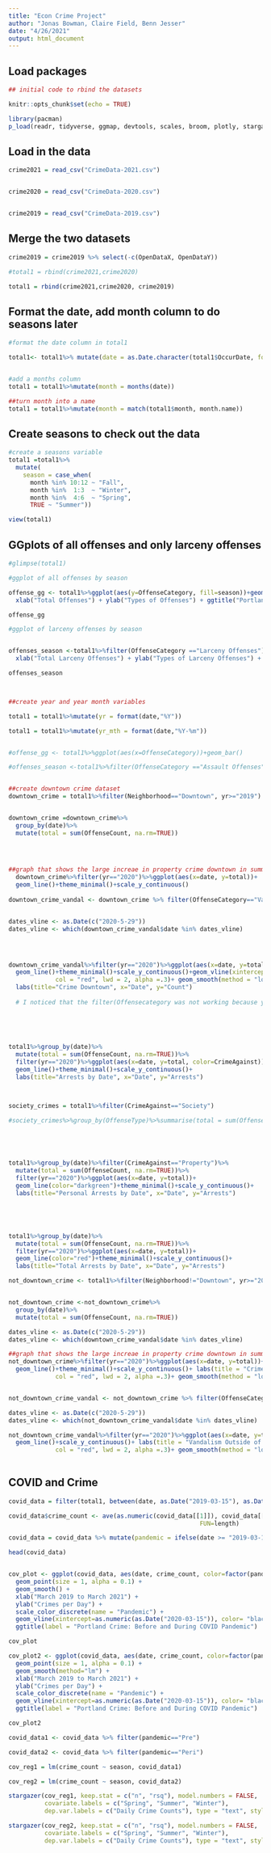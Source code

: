 ```yaml
---
title: "Econ Crime Project"
author: "Jonas Bowman, Claire Field, Benn Jesser"
date: "4/26/2021"
output: html_document
---
```


## Load packages

```r

## initial code to rbind the datasets

knitr::opts_chunk$set(echo = TRUE)

library(pacman)
p_load(readr, tidyverse, ggmap, devtools, scales, broom, plotly, stargazer)
```


## Load in the data

```r
crime2021 = read_csv("CrimeData-2021.csv")


crime2020 = read_csv("CrimeData-2020.csv")


crime2019 = read_csv("CrimeData-2019.csv")
```

## Merge the two datasets

```r

crime2019 = crime2019 %>% select(-c(OpenDataX, OpenDataY))

#total1 = rbind(crime2021,crime2020)

total1 = rbind(crime2021,crime2020, crime2019)

```

## Format the date, add month column to do seasons later

```r

#format the date column in total1

total1<- total1%>% mutate(date = as.Date.character(total1$OccurDate, format = "%m/%d/%Y")) 


#add a months column
total1 = total1%>%mutate(month = months(date))

##turn month into a name
total1 = total1%>%mutate(month = match(total1$month, month.name))
```

## Create seasons to check out the data

```r
                         
#create a seasons variable
total1 =total1%>%
  mutate(
    season = case_when(
      month %in% 10:12 ~ "Fall",
      month %in%  1:3  ~ "Winter",
      month %in%  4:6  ~ "Spring",
      TRUE ~ "Summer"))

view(total1)
```

## GGplots of all offenses and only larceny offenses

```r
#glimpse(total1)

#ggplot of all offenses by season

offense_gg <- total1%>%ggplot(aes(y=OffenseCategory, fill=season))+geom_bar() +
  xlab("Total Offenses") + ylab("Types of Offenses") + ggtitle("Portland Total Offenses by Season, 2019-2021")

offense_gg

#ggplot of larceny offenses by season


offenses_season <-total1%>%filter(OffenseCategory =="Larceny Offenses")%>%ggplot(aes(y=OffenseType, fill=season))+geom_bar() +
  xlab("Total Larceny Offenses") + ylab("Types of Larceny Offenses") + ggtitle("Portland Larceny by Season, 2019-2021")

offenses_season



##create year and year month variables 

total1 = total1%>%mutate(yr = format(date,"%Y"))

total1 = total1%>%mutate(yr_mth = format(date,"%Y-%m"))


#offense_gg <- total1%>%ggplot(aes(x=OffenseCategory))+geom_bar()

#offenses_season <-total1%>%filter(OffenseCategory =="Assault Offenses")%>%ggplot(aes(x=season))+geom_bar()


##create downtown crime dataset
downtown_crime = total1%>%filter(Neighborhood=="Downtown", yr>="2019") 


downtown_crime =downtown_crime%>%
  group_by(date)%>%
  mutate(total = sum(OffenseCount, na.rm=TRUE))
  
  


##graph that shows the large increae in property crime downtown in summer 2020
  downtown_crime%>%filter(yr=="2020")%>%ggplot(aes(x=date, y=total))+
  geom_line()+theme_minimal()+scale_y_continuous()
  
downtown_crime_vandal <- downtown_crime %>% filter(OffenseCategory=="Vandalism") %>% mutate(total=sum(OffenseCount, na.rm=TRUE))


dates_vline <- as.Date(c("2020-5-29"))         
dates_vline <- which(downtown_crime_vandal$date %in% dates_vline)




downtown_crime_vandal%>%filter(yr=="2020")%>%ggplot(aes(x=date, y=total))+
  geom_line()+theme_minimal()+scale_y_continuous()+geom_vline(xintercept=as.numeric(downtown_crime_vandal$date[dates_vline]),
             col = "red", lwd = 2, alpha =.3)+ geom_smooth(method = "loess", se=F)+
  labs(title="Crime Downtown", x="Date", y="Count")
  
  # I noticed that the filter(Offensecategory was not working because youhave to )
  
  

   
   
total1%>%group_by(date)%>%
  mutate(total = sum(OffenseCount, na.rm=TRUE))%>%
  filter(yr=="2020")%>%ggplot(aes(x=date, y=total, color=CrimeAgainst))+
  geom_line()+theme_minimal()+scale_y_continuous()+
  labs(title="Arrests by Date", x="Date", y="Arrests")



society_crimes = total1%>%filter(CrimeAgainst=="Society")

#society_crimes%>%group_by(OffenseType)%>%summarise(total = sum(OffenseCount, na.rm = TRUE)ggplot(aes(x=yr_mth ,y=total, fill=OffenseType))+geom_line()+theme_minimal()





total1%>%group_by(date)%>%filter(CrimeAgainst=="Property")%>%
  mutate(total = sum(OffenseCount, na.rm=TRUE))%>%
  filter(yr=="2020")%>%ggplot(aes(x=date, y=total))+
  geom_line(color="darkgreen")+theme_minimal()+scale_y_continuous()+
  labs(title="Personal Arrests by Date", x="Date", y="Arrests")





total1%>%group_by(date)%>%
  mutate(total = sum(OffenseCount, na.rm=TRUE))%>%
  filter(yr=="2020")%>%ggplot(aes(x=date, y=total))+
  geom_line(color="red")+theme_minimal()+scale_y_continuous()+
  labs(title="Total Arrests by Date", x="Date", y="Arrests")

```

```r
not_downtown_crime <- total1%>%filter(Neighborhood!="Downtown", yr>="2019") 


not_downtown_crime <-not_downtown_crime%>%
  group_by(date)%>%
  mutate(total = sum(OffenseCount, na.rm=TRUE))

dates_vline <- as.Date(c("2020-5-29"))         
dates_vline <- which(downtown_crime_vandal$date %in% dates_vline)

##graph that shows the large increae in property crime downtown in summer 2020
not_downtown_crime%>%filter(yr=="2020")%>%ggplot(aes(x=date, y=total))+
  geom_line()+theme_minimal()+scale_y_continuous()+ labs(title = "Crime Outside of Downtown")+geom_vline(xintercept=as.numeric(downtown_crime_vandal$date[dates_vline]),
             col = "red", lwd = 2, alpha =.3)+ geom_smooth(method = "loess", se=F)


not_downtown_crime_vandal <- not_downtown_crime %>% filter(OffenseCategory=="Vandalism") %>% mutate(total=sum(OffenseCount, na.rm=TRUE))

dates_vline <- as.Date(c("2020-5-29"))         
dates_vline <- which(not_downtown_crime_vandal$date %in% dates_vline)

not_downtown_crime_vandal%>%filter(yr=="2020")%>%ggplot(aes(x=date, y=total))+
  geom_line()+scale_y_continuous()+ labs(title = "Vandalism Outside of Downtown")+geom_vline(xintercept=as.numeric(not_downtown_crime_vandal$date[dates_vline]),
             col = "red", lwd = 2, alpha =.3)+ geom_smooth(method = "loess", se=F)
  


```



## COVID and Crime

```r
covid_data = filter(total1, between(date, as.Date("2019-03-15"), as.Date("2021-03-15")))

covid_data$crime_count <- ave(as.numeric(covid_data[[1]]), covid_data[["date"]] ,
                                                     FUN=length)

covid_data = covid_data %>% mutate(pandemic = ifelse(date >= "2019-03-15" & date <= "2020-03-15", "Pre", "Peri"))

head(covid_data)


cov_plot <- ggplot(covid_data, aes(date, crime_count, color=factor(pandemic))) + 
  geom_point(size = 1, alpha = 0.1) +
  geom_smooth() + 
  xlab("March 2019 to March 2021") +
  ylab("Crimes per Day") +
  scale_color_discrete(name = "Pandemic") +
  geom_vline(xintercept=as.numeric(as.Date("2020-03-15")), color= "black", linetype = "longdash") +
  ggtitle(label = "Portland Crime: Before and During COVID Pandemic")

cov_plot

cov_plot2 <- ggplot(covid_data, aes(date, crime_count, color=factor(pandemic))) + 
  geom_point(size = 1, alpha = 0.1) +
  geom_smooth(method="lm") + 
  xlab("March 2019 to March 2021") +
  ylab("Crimes per Day") +
  scale_color_discrete(name = "Pandemic") +
  geom_vline(xintercept=as.numeric(as.Date("2020-03-15")), color= "black", linetype = "longdash") +
  ggtitle(label = "Portland Crime: Before and During COVID Pandemic")

cov_plot2

```

```r

covid_data1 <- covid_data %>% filter(pandemic=="Pre")

covid_data2 <- covid_data %>% filter(pandemic=="Peri")

cov_reg1 = lm(crime_count ~ season, covid_data1)

cov_reg2 = lm(crime_count ~ season, covid_data2)

stargazer(cov_reg1, keep.stat = c("n", "rsq"), model.numbers = FALSE,
          covariate.labels = c("Spring", "Summer", "Winter"),
          dep.var.labels = c("Daily Crime Counts"), type = "text", style = "qje")

stargazer(cov_reg2, keep.stat = c("n", "rsq"), model.numbers = FALSE,
          covariate.labels = c("Spring", "Summer", "Winter"),
          dep.var.labels = c("Daily Crime Counts"), type = "text", style = "qje")

```


